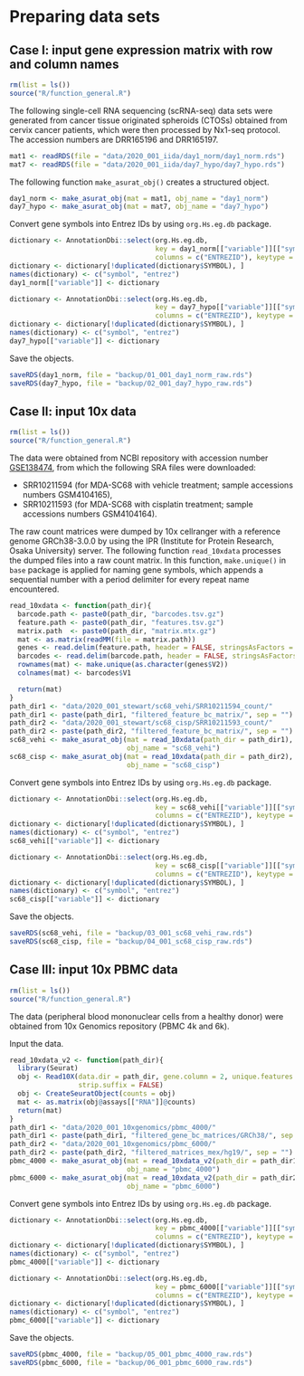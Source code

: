 # Preparing data sets {#dataset}
## Case I: input gene expression matrix with row and column names
```r
rm(list = ls())
source("R/function_general.R")
```

The following single-cell RNA sequencing (scRNA-seq) data sets were generated
from cancer tissue originated spheroids (CTOSs) obtained from cervix cancer
patients, which were then processed by Nx1-seq protocol.
The accession numbers are DRR165196 and DRR165197.
```r
mat1 <- readRDS(file = "data/2020_001_iida/day1_norm/day1_norm.rds")
mat7 <- readRDS(file = "data/2020_001_iida/day7_hypo/day7_hypo.rds")
```

The following function `make_asurat_obj()` creates a structured object.
```r
day1_norm <- make_asurat_obj(mat = mat1, obj_name = "day1_norm")
day7_hypo <- make_asurat_obj(mat = mat7, obj_name = "day7_hypo")
```

Convert gene symbols into Entrez IDs by using `org.Hs.eg.db` package.
```r
dictionary <- AnnotationDbi::select(org.Hs.eg.db,
                                    key = day1_norm[["variable"]][["symbol"]],
                                    columns = c("ENTREZID"), keytype = "SYMBOL")
dictionary <- dictionary[!duplicated(dictionary$SYMBOL), ]
names(dictionary) <- c("symbol", "entrez")
day1_norm[["variable"]] <- dictionary

dictionary <- AnnotationDbi::select(org.Hs.eg.db,
                                    key = day7_hypo[["variable"]][["symbol"]],
                                    columns = c("ENTREZID"), keytype = "SYMBOL")
dictionary <- dictionary[!duplicated(dictionary$SYMBOL), ]
names(dictionary) <- c("symbol", "entrez")
day7_hypo[["variable"]] <- dictionary
```

Save the objects.
```r
saveRDS(day1_norm, file = "backup/01_001_day1_norm_raw.rds")
saveRDS(day7_hypo, file = "backup/02_001_day7_hypo_raw.rds")
```



## Case II: input 10x data
```r
rm(list = ls())
source("R/function_general.R")
```

The data were obtained from NCBI repository with accession number [GSE138474](https://www.ncbi.nlm.nih.gov/geo/query/acc.cgi?acc=GSE138474),
from which the following SRA files were downloaded:

* SRR10211594 (for MDA-SC68 with vehicle treatment; sample accessions numbers
  GSM4104165),
* SRR10211593 (for MDA-SC68 with cisplatin treatment; sample accessions numbers
  GSM4104164).

The raw count matrices were dumped by 10x cellranger with a reference
genome GRCh38-3.0.0 by using the IPR
(Institute for Protein Research, Osaka University) server.
The following function `read_10xdata` processes the dumped files into a raw
count matrix.
In this function, `make.unique()` in `base` package is applied for naming gene
symbols, which appends a sequential number with a period delimiter for every
repeat name encountered.
```r
read_10xdata <- function(path_dir){
  barcode.path <- paste0(path_dir, "barcodes.tsv.gz")
  feature.path <- paste0(path_dir, "features.tsv.gz")
  matrix.path  <- paste0(path_dir, "matrix.mtx.gz")
  mat <- as.matrix(readMM(file = matrix.path))
  genes <- read.delim(feature.path, header = FALSE, stringsAsFactors = FALSE)
  barcodes <- read.delim(barcode.path, header = FALSE, stringsAsFactors = FALSE)
  rownames(mat) <- make.unique(as.character(genes$V2))
  colnames(mat) <- barcodes$V1

  return(mat)
}
path_dir1 <- "data/2020_001_stewart/sc68_vehi/SRR10211594_count/"
path_dir1 <- paste(path_dir1, "filtered_feature_bc_matrix/", sep = "")
path_dir2 <- "data/2020_001_stewart/sc68_cisp/SRR10211593_count/"
path_dir2 <- paste(path_dir2, "filtered_feature_bc_matrix/", sep = "")
sc68_vehi <- make_asurat_obj(mat = read_10xdata(path_dir = path_dir1),
                             obj_name = "sc68_vehi")
sc68_cisp <- make_asurat_obj(mat = read_10xdata(path_dir = path_dir2),
                             obj_name = "sc68_cisp")
```

Convert gene symbols into Entrez IDs by using `org.Hs.eg.db` package.
```r
dictionary <- AnnotationDbi::select(org.Hs.eg.db,
                                    key = sc68_vehi[["variable"]][["symbol"]],
                                    columns = c("ENTREZID"), keytype = "SYMBOL")
dictionary <- dictionary[!duplicated(dictionary$SYMBOL), ]
names(dictionary) <- c("symbol", "entrez")
sc68_vehi[["variable"]] <- dictionary

dictionary <- AnnotationDbi::select(org.Hs.eg.db,
                                    key = sc68_cisp[["variable"]][["symbol"]],
                                    columns = c("ENTREZID"), keytype = "SYMBOL")
dictionary <- dictionary[!duplicated(dictionary$SYMBOL), ]
names(dictionary) <- c("symbol", "entrez")
sc68_cisp[["variable"]] <- dictionary
```

Save the objects.
```r
saveRDS(sc68_vehi, file = "backup/03_001_sc68_vehi_raw.rds")
saveRDS(sc68_cisp, file = "backup/04_001_sc68_cisp_raw.rds")
```



## Case III: input 10x PBMC data
```r
rm(list = ls())
source("R/function_general.R")
```

The data (peripheral blood mononuclear cells from a healthy donor) were
obtained from 10x Genomics repository (PBMC 4k and 6k).

Input the data.
```r
read_10xdata_v2 <- function(path_dir){
  library(Seurat)
  obj <- Read10X(data.dir = path_dir, gene.column = 2, unique.features = TRUE,
                 strip.suffix = FALSE)
  obj <- CreateSeuratObject(counts = obj)
  mat <- as.matrix(obj@assays[["RNA"]]@counts)
  return(mat)
}
path_dir1 <- "data/2020_001_10xgenomics/pbmc_4000/"
path_dir1 <- paste(path_dir1, "filtered_gene_bc_matrices/GRCh38/", sep = "")
path_dir2 <- "data/2020_001_10xgenomics/pbmc_6000/"
path_dir2 <- paste(path_dir2, "filtered_matrices_mex/hg19/", sep = "")
pbmc_4000 <- make_asurat_obj(mat = read_10xdata_v2(path_dir = path_dir1),
                             obj_name = "pbmc_4000")
pbmc_6000 <- make_asurat_obj(mat = read_10xdata_v2(path_dir = path_dir2),
                             obj_name = "pbmc_6000")
```

Convert gene symbols into Entrez IDs by using `org.Hs.eg.db` package.
```r
dictionary <- AnnotationDbi::select(org.Hs.eg.db,
                                    key = pbmc_4000[["variable"]][["symbol"]],
                                    columns = c("ENTREZID"), keytype = "SYMBOL")
dictionary <- dictionary[!duplicated(dictionary$SYMBOL), ]
names(dictionary) <- c("symbol", "entrez")
pbmc_4000[["variable"]] <- dictionary

dictionary <- AnnotationDbi::select(org.Hs.eg.db,
                                    key = pbmc_6000[["variable"]][["symbol"]],
                                    columns = c("ENTREZID"), keytype = "SYMBOL")
dictionary <- dictionary[!duplicated(dictionary$SYMBOL), ]
names(dictionary) <- c("symbol", "entrez")
pbmc_6000[["variable"]] <- dictionary
```

Save the objects.
```r
saveRDS(pbmc_4000, file = "backup/05_001_pbmc_4000_raw.rds")
saveRDS(pbmc_6000, file = "backup/06_001_pbmc_6000_raw.rds")
```
